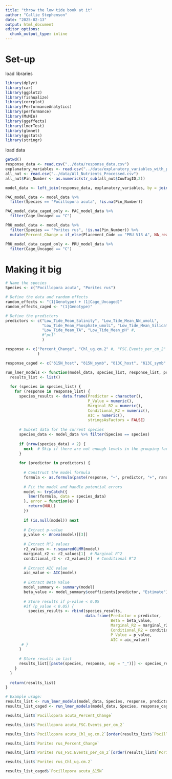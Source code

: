 ```yaml
---
title: "throw the low tide book at it"
author: "Callie Stephenson"
date: "2025-02-13"
output: html_document
editor_options: 
  chunk_output_type: inline
---
```


# Set-up
load libraries
```r
library(dplyr)
library(car)
library(ggplot2)
library(fishualize)
library(corrplot)
library(PerformanceAnalytics)
library(performance)
library(MuMIn)
library(ggeffects)
library(lmerTest)
library(glmnet)
library(ggstats)
library(stringr)
```


load data
```r
getwd()
response_data <- read.csv("../data/response_data.csv")
explanatory_variables <- read.csv("../data/explanatory_variables_with_pc1.csv")
all_nut <- read.csv("../data/All_Nutrients_Processed.csv")
all_nut$Pin_Number <- as.numeric(str_sub(all_nut$CowTagID,2))
```

```r
model_data <- left_join(response_data, explanatory_variables, by = join_by(CowTagID))

PAC_model_data <- model_data %>%
  filter(Species == "Pocillopora acuta", !is.na(Pin_Number))

PAC_model_data_caged_only <- PAC_model_data %>% 
  filter(Cage_Uncaged == "C")

PRU_model_data <- model_data %>%
  filter(Species == "Porites rus", !is.na(Pin_Number)) %>% 
  mutate(Percent_Change = if_else(Placement_Code == "PRU V13 A", NA_real_, Percent_Change))

PRU_model_data_caged_only <- PRU_model_data %>% 
  filter(Cage_Uncaged == "C")
```

# Making it big
```r
# Name the species
Species <- c("Pocillopora acuta", "Porites rus")

# Define the data and random effects
random_effects <- "(1|Genotype) + (1|Cage_Uncaged)"
random_effects_caged <- "(1|Genotype)"

# Define the predictors
predictors <- c("Low_Tide_Mean_Salinity", "Low_Tide_Mean_NN_umolL", 
                "Low_Tide_Mean_Phosphate_umolL", "Low_Tide_Mean_Silicate_umolL", 
                "Low_Tide_Mean_TA", "Low_Tide_Mean_pH" #,
                #"pc1"
                )

response <- c("Percent_Change", "Chl_ug.cm.2" #, "FSC.Events_per_cm_2"
              )

response_caged <- c("δ15N_host", "δ15N_symb", "δ13C_host", "δ13C_symb" , "Δ15N", "Δ13C")
```


```r
run_lmer_models <- function(model_data, species_list, response_list, predictors, random_effects) {
  results_list <- list()
  
  for (species in species_list) {
    for (response in response_list) {
      species_results <- data.frame(Predictor = character(),
                                    P_Value = numeric(),
                                    Marginal_R2 = numeric(),
                                    Conditional_R2 = numeric(),
                                    AIC = numeric(),
                                    stringsAsFactors = FALSE)
      
      # Subset data for the current species
      species_data <- model_data %>% filter(Species == species)
      
      if (nrow(species_data) < 2) {
        next  # Skip if there are not enough levels in the grouping factors
      }
      
      for (predictor in predictors) {
        
        # Construct the model formula
        formula <- as.formula(paste(response, "~", predictor, "+", random_effects))
        
        # Fit the model and handle potential errors
        model <- tryCatch({
          lmer(formula, data = species_data)
        }, error = function(e) {
          return(NULL)
        })
        
        if (is.null(model)) next
        
        # Extract p-value
        p_value <- Anova(model)[[3]]
        
        # Extract R^2 values
        r2_values <- r.squaredGLMM(model)
        marginal_r2 <- r2_values[1]  # Marginal R^2
        conditional_r2 <- r2_values[2]  # Conditional R^2
        
        # Extract AIC value
        aic_value <- AIC(model)
        
        # Extract Beta Value
        model_summary <- summary(model)
        beta_value <- model_summary$coefficients[predictor, "Estimate"]
        
        # Store results if p-value < 0.05
        #if (p_value < 0.05) {
          species_results <- rbind(species_results, 
                                   data.frame(Predictor = predictor,
                                              Beta = beta_value,
                                              Marginal_R2 = marginal_r2,
                                              Conditional_R2 = conditional_r2,
                                              P_Value = p_value,
                                              AIC = aic_value))
       # }
      }
      
      # Store results in list
      results_list[[paste(species, response, sep = "_")]] <- species_results
    }
  }
  
  return(results_list)
}

# Example usage:
results_list <- run_lmer_models(model_data, Species, response, predictors, random_effects)
results_list_caged <- run_lmer_models(model_data, Species, response_caged, predictors, random_effects_caged)
```


```r
results_list$`Pocillopora acuta_Percent_Change`
```

```r
results_list$`Pocillopora acuta_FSC.Events_per_cm_2`
```

```r
results_list$`Pocillopora acuta_Chl_ug.cm.2`[order(results_list$`Pocillopora acuta_Chl_ug.cm.2`$AIC), ]
```

```r
results_list$`Porites rus_Percent_Change`
```

```r
results_list$`Porites rus_FSC.Events_per_cm_2`[order(results_list$`Porites rus_FSC.Events_per_cm_2`$AIC), ]
```

```r
results_list$`Porites rus_Chl_ug.cm.2`
```

```r
results_list_caged$`Pocillopora acuta_Δ15N`
```

